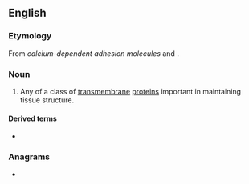 ==English==

===Etymology===
From ''calcium-dependent adhesion molecules'' and {{m|en|-in}}.

===Noun===
{{wikipedia}}
{{en-noun}}

# {{lb|en|protein}} Any of a class of [[transmembrane]] [[protein]]s important in maintaining tissue structure.

====Derived terms====
* {{l|en|otocadherin}}

===Anagrams===
* {{anagrams|en|Red China|inarched}}
